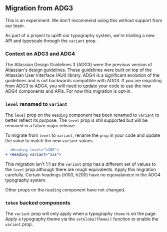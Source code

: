 
## Migration from ADG3

This is an experiment. We don't recommend using this without support from our team.

As part of a project to uplift our typography system, we're trialling a new API and typescale through the `variant` prop.

<Example Component={HeadingMigration} packageName="@atlaskit/heading" />

### Context on ADG3 and ADG4

The Atlassian Design Guidelines 3 (ADG3) were the previous version of Atlassian's design guidelines.
These guidelines were built on top of the Atlassian User Interface (AUI) library.
ADG4 is a significant evolution of the guidelines and is not backwards compatible with ADG3.
If you are migrating from ADG3 to ADG4, you will need to update your code to use the new ADG4 components and APIs.
For now this migration is opt-in.

### `level` renamed to `variant`

The `level` prop on the `Heading` component has been renamed to `variant` to better reflect its purpose.
The `level` prop is still supported but will be removed in a future major release.

To migrate from `level` to `variant`, rename the `prop` in your code and update the value to match the new `variant` values.

```diff
- <Heading level="h300">
+ <Heading variant="xxs">
```

This migration isn't 1:1 as the `variant` prop has a different set of values to the `level` prop although there are
rough equivalents. Apply this migration carefully. Certain headings (h100, h200) have no equivalanece in the ADG4 typography system.

Other props on the `Heading` component have not changed.

### `token` backed components

The `variant` prop will only apply when a typography `theme` is on the page. Apply a typography theme via
the `setGlobalTheme()` function to enable the `variant` prop.
